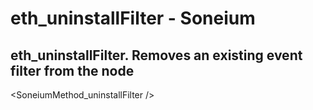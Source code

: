 # eth_uninstallFilter - Soneium

## eth_uninstallFilter. Removes an existing event filter from the node


<SoneiumMethod_uninstallFilter />
